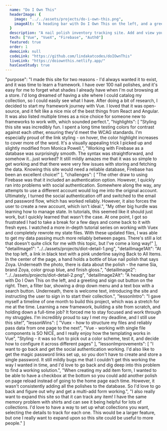 ```yaml
---
  name: "Do I Own This"
  headerImage: {
    image: "../../assets/projects/do-i-own-this.png",
    imageAlt: "A heading bar with Do I Own This on the left, and a greeting and sign out button on the right. Then, a filter bar, showing a drop down menu and a text box with a search button. Finally, a link to add something new, and a grid view three across and multiple down showing photos of nail polishes with their name below them."
  }
  description: "A nail polish inventory tracking site. Add and view your collection, make changes, search, and filter based on color or brand. This is the project I used to teach myself my first framework, Vue!"
  tech: ["Vue", "VueX", "Firebase", "Auth0"]
  featured: true
  order: 1
  demoLink: null
  codeLink: "https://github.com/lindakatcodes/doIOwnThis"
  liveLink: "https://doiownthis.netlify.app/"
  hasCaseStudy: true
---  
```

  
  "purpose": "I made this site for two reasons - I'd always wanted it to exist, and it was time to learn a framework. I have over 100 nail polishes, and it's easy for me to forget what shades I already have when I'm out browsing at a store. I'd long dreamed of having a site where I could catalog my collection, so I could easily see what I have. After doing a bit of research, I decided to start my framework journey with Vue. I loved that it was open-source, and it felt like a nice mix of the best things from React and Angular. It was also listed multiple times as a nice choice for someone new to frameworks to work with, which sounded perfect.",
  "highlights": [
    "Styling this site was incredibly fun. I spent a long time testing colors for contrast against each other, ensuring they'd meet the WCAG standards. I'm especially proud of the link styling - on hover, the color highlight increases to cover more of the word. It's a visually appealing trick I picked up and slightly modified from Monica Powell.",
    "Working with Firebase as a database was surprisingly smooth. The syntax was straightforward, and somehow it...just worked? It still mildly amazes me that it was so simple to get working and that there were very few issues with storing and fetching the data. Knowing this site would need a reliable database, Firebase has been an excellent choice!"
  ],
  "challenges": [
    "The other draw to using Firebase was that it included an authentication option. However, I quickly ran into problems with social authentication. Somewhere along the way, any attempts to use a different account would log me into the original account. Ultimately, I turned the social authentication off and switched to the email and password flow, which has worked reliably. However, it also forces the user to create a new account, which isn't ideal.",
    "My other big hurdle was learning how to manage state. In tutorials, this seemed like it should just work, but I quickly learned that wasn't the case. At one point, I got so frustrated I had to take a break for a few days and come back to it with fresh eyes. I watched a more in-depth tutorial series on working with Vuex and completely rewrote my state files. With these updated files, I was able to get my data passing much more reliably between pages. There's still a lot that doesn't quite click for me with this topic, but I've come a long way!"
  ],
  "detailImage1": "../../assets/projects/diot-detail-1.png",
  "detailImage1Alt": "At the top left, a link in black text with a pink underline saying Back to All Items. In the center of the page, a hand holds a bottle of blue nail polish that says Zoya. Underneath the photo, there is data about the polish - the name Sia, brand Zoya, color group blue, and finish gloss.",
  "detailImage2": "../../assets/projects/diot-detail-2.png",
  "detailImage2Alt": "A heading bar with Do I Own This on the left, and a greeting and sign out button on the right. Then, a filter bar, showing a drop down menu and a text box with a search button. Underneath, there is welcome text, introducing the site and instructing the user to sign in to start their collection.",
  "lessonIntro": "I gave myself a timeline of one month to build this project, which was a stretch for me at the time. Learning a new framework, building a site from scratch, and holding down a full-time job? It forced me to stay focused and work through my struggles. I'm incredibly proud to say I met my deadline, and I still use this site!",
  "lessonWins": [
    "Vuex - how to structure my files and reliably pass data from one page to the next",
    "Vue - working with single file components is SO NICE, and I really enjoy how the templating works in Vue",
    "Styling - it was so fun to pick out a color scheme, test it, and decide how to configure it across different pages"
  ],
  "lessonImprovements": [
    "I want to go back and get the social authentication working. I'd also like to get the magic password links set up, so you don't have to create and store a single password. It still mildly bugs me that I couldn't get this working the way I wanted in time, and I'd love to go back and dig deep into this problem to find a working solution.",
    "When creating my add item form, I wanted to be able to have a checkbox at the bottom so you could add another polish on page reload instead of going to the home page each time. However, it wasn't consistently adding all the polishes to the database. So I'd love to go back and figure out why and get a multi-add form working.",
    "I also really want to expand this site so that it can track any item! I have the same memory problem with shirts and can see it being helpful for lots of collections. I'd love to have a way to set up what collections you want, selecting the details to track for each one. This would be a larger feature, but one I really want to expand upon so this site could be useful to more people."
  ]
